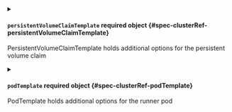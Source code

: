 

<PartialCluster />


<PartialNamespace />



<details className="config-field" data-expandable="true">
<summary>

#### `persistentVolumeClaimTemplate` <span className="config-field-required" data-required="false">required</span> <span className="config-field-type">object</span> <span className="config-field-default"></span> <span className="config-field-enum"></span> {#spec-clusterRef-persistentVolumeClaimTemplate}

PersistentVolumeClaimTemplate holds additional options for the persistent volume claim

</summary>

<PartialPersistentVolumeClaimTemplatereference />


</details>



<details className="config-field" data-expandable="true">
<summary>

#### `podTemplate` <span className="config-field-required" data-required="false">required</span> <span className="config-field-type">object</span> <span className="config-field-default"></span> <span className="config-field-enum"></span> {#spec-clusterRef-podTemplate}

PodTemplate holds additional options for the runner pod

</summary>

<PartialPodTemplatereference />


</details>
